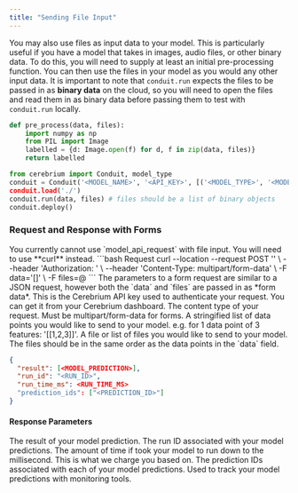 ```yaml
---
title: "Sending File Input"
---
```


You may also use files as input data to your model. 
This is particularly useful if you have a model that takes in images, audio files, or other binary data. 
To do this, you will need to supply at least an initial pre-processing function. 
You can then use the files in your model as you would any other input data.
It is important to note that `conduit.run` expects the files to be passed in as **binary data** on the cloud, so you will need to open the files and read them in as binary data before passing them to test with `conduit.run` locally.

```python
def pre_process(data, files):
    import numpy as np
    from PIL import Image
    labelled = {d: Image.open(f) for d, f in zip(data, files)}
    return labelled

from cerebrium import Conduit, model_type
conduit = Conduit('<MODEL_NAME>', '<API_KEY>', [('<MODEL_TYPE>', '<MODEL_FILE>')], {"pre": pre_process"})
conduit.load('./')
conduit.run(data, files) # files should be a list of binary objects
conduit.deploy()
```

### Request and Response with Forms
<Note>
  You currently cannot use `model_api_request` with file input. You will need to use **curl** instead.
</Note>

<RequestExample>
```bash Request
  curl --location --request POST '<ENDPOINT>' \
      --header 'Authorization: <API_KEY>' \
      --header 'Content-Type: multipart/form-data' \
      -F data='[<DATA_INPUT>]' \
      -F files=@<FILES_PATH>
```
</RequestExample>
The parameters to a form request are similar to a JSON request, however both the `data` and `files` are passed in as *form data*.

<ParamField header="Authorization" type="string" required>
  This is the Cerebrium API key used to authenticate your request. You can get it from your Cerebrium dashboard.
</ParamField>
<ParamField body="Content-Type" type="string" required>
   The content type of your request. Must be multipart/form-data for forms.
</ParamField>
<ParamField form="data" type="string" required>
   A stringified list of data points you would like to send to your model. e.g. for 1 data point of 3 features: '[[1,2,3]]'.
</ParamField>
<ParamField form="files" type="file" required>
   A file or list of files you would like to send to your model. The files should be in the same order as the data points in the `data` field.
</ParamField>


<ResponseExample>

```json Response
{
  "result": [<MODEL_PREDICTION>],
  "run_id": "<RUN_ID>",
  "run_time_ms": <RUN_TIME_MS>
  "prediction_ids": ["<PREDICTION_ID>"]
}
```
</ResponseExample>

#### Response Parameters
<ResponseField name="result" type="array" required>
  The result of your model prediction.
</ResponseField>
<ResponseField name="run_id" type="string" required>
  The run ID associated with your model predictions.
</ResponseField>
<ResponseField name="run_time_ms" type="float" required>
  The amount of time if took your model to run down to the millisecond. This is what we charge you based on.
</ResponseField>
<ResponseField name="prediction_ids" type="array" required>
  The prediction IDs associated with each of your model predictions. Used to track your model predictions with monitoring tools.
</ResponseField>